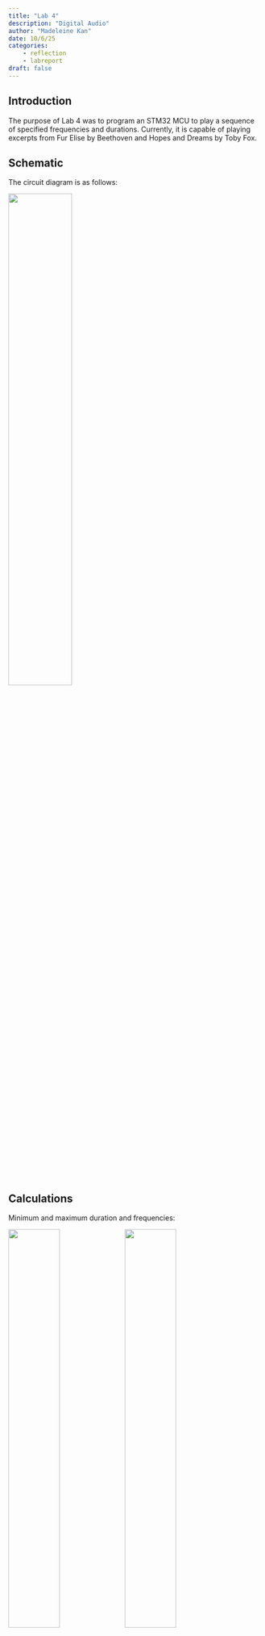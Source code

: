 ```yaml
---
title: "Lab 4"
description: "Digital Audio"
author: "Madeleine Kan"
date: 10/6/25
categories:
    - reflection
    - labreport
draft: false
---
```


## Introduction
The purpose of Lab 4 was to program an STM32 MCU to play a sequence of specified frequencies and durations. Currently, it is capable of playing excerpts from Fur Elise by Beethoven and Hopes and Dreams by Toby Fox.

## Schematic
The circuit diagram is as follows:

![](images\schematic.png){width=50%}

## Calculations
Minimum and maximum duration and frequencies:

![](images\min_calcs.png){width=45%}
![](images\max_calcs.png){width=45%}

Frequency calculation for 220, 660, and 100 Hz (within 1% error):

![](images\220Hz_calcs.png){width=33%}
![](images\660Hz_calcs.png){width=33%}
![](images\1000Hz_calcs.png){width=33%}

## Code:
Updated GPIO.h library header file:
```C
// STM32L432KC_GPIO.h
// Header for GPIO functions
// Madeleine Kan
// mkan@hmc.edu
// 10/6/25
#ifndef STM32L4_GPIO_H
#define STM32L4_GPIO_H

#include <stdint.h> // Include stdint header

///////////////////////////////////////////////////////////////////////////////
// Definitions
///////////////////////////////////////////////////////////////////////////////

// Values for GPIO pins ("val" arguments)
#define GPIO_LOW    0
#define GPIO_HIGH   1

// Base addresses for GPIO ports
#define GPIOB_BASE  (0x48000400UL)
#define GPIOA_BASE  (0x48000000UL)
// see button interrupt tutorial, pin A + more generality

// Arbitrary GPIO functions for pinMode()
#define GPIO_INPUT  0
#define GPIO_OUTPUT 1
#define GPIO_ALT    2
#define GPIO_ANALOG 3

///////////////////////////////////////////////////////////////////////////////
// Bitfield struct for GPIO
///////////////////////////////////////////////////////////////////////////////

// GPIO register structs here
typedef struct {
    volatile uint32_t MODER;   // GPIO Offset 0x00 GPIO port mode register
    volatile uint32_t OTYPER;  // GPIO Offset 0x04
    volatile uint32_t OSPEEDR; // GPIO Offset 0x08
    volatile uint32_t PURPDR;  // GPIO Offset 0x0C
    volatile uint32_t IDR;     // GPIO Offset 0x10
    volatile uint32_t ODR;     // GPIO Offset 0x14
    volatile uint32_t BSRR;    // GPIO Offset 0x18
    volatile uint32_t LCKR;    // GPIO Offset 0x1C
    volatile uint32_t AFRL;    // GPIO Offset 0x20
    volatile uint32_t AFRH;    // GPIO Offset 0x24
} GPIO;

// Pointers to GPIO-sized chunks of memory for each peripheral
#define GPIOB ((GPIO *) GPIOB_BASE)

#define GPIOA ((GPIO *) GPIOA_BASE)

#define GPIO GPIOA

///////////////////////////////////////////////////////////////////////////////
// Function prototypes
///////////////////////////////////////////////////////////////////////////////

void pinMode(int pin, int function);

int digitalRead(int pin);

void digitalWrite(int pin, int val);

void togglePin(int pin);


#endif
```

Updated RCC.c library file:
```C
// STM32L432KC_RCC.c
// Source code for RCC functions
// Madeleine Kan
// mkan@hmc.edu
// 10/6/25

#include "STM32L432KC_RCC.h"

void configureClock(){
    // MSI is automatically set as systemclock
    RCC->APB2ENR |= (1 << 17); // tim16 timer clk enable
    RCC->APB2ENR |= (1 << 16); // tim15 timer clk enable

}
```

New TIMER.c library file:
``` C
// TIMER.c
// Source code for Timer functions (delay and output 50% PWM at desired frequency)
// Madeleine Kan
// mkan@hmc.edu
// 10/6/25

#include "STM32L432KC_TIMER.h"

void configureTimer(TIM_TypeDef* TIMx, int PWM) {
  if (PWM == 1) {
    TIMx->CCMR1 |= (0b110 << 4);    // set PWM mode 1 (active high)
    TIMx->CCMR1 |= (1 << 3);    // output compare 1 preload enable
    TIMx->BDTR |= (1 << 15);    // main output enable
    // TIMx->CCER |= (1 << 1); // CC1E, enable OC1 signal 
    TIMx->CCER |= (1 << 0); // CC1E, enable OC1 signal 
  }
  // preload value copied into active capture/compare register when update event occurs
  // update generation... cleared by hardware, care of enable and disabling counter
  TIMx->EGR |= (1 << 0);    // reinitialize counter, generate update of registers
  // enable counter
  TIMx->CR1 |= (1 << 0);    // write 1 to CEN
  // set URS to overflow/underflow only ... maybe relevant for upcout nmode?
  // TIMx->CR1 |= (1 << 2);
}

// output PWM signal at desired frequency
void setTimerFreq(TIM_TypeDef* TIMx, uint16_t freq, uint16_t prescale_val) {
  // (4 MHz) / (prescaler_val * auto_reload_val)
  // must span 220-1000 Hz with 1% accuracy
  //uint16_t prescale_val;
  
  uint16_t auto_reload_val;
  if (freq > 0) {
    auto_reload_val = 4000000 / freq;
  } else {
    auto_reload_val = 0;
  }

  uint16_t duty_cycle = auto_reload_val / 2;
  //// clear counter
  //TIMx->CNT &= ~(0b1111111111111111 << 0);

  // wite ARR
  TIMx->ARR &= ~(0b1111111111111111 << 0);    // clear ARR
  TIMx->ARR |= (auto_reload_val << 0);        // set ARR
  // counter clock frequency (CK_CNT) = f_CKPSC / (PSC[15:0] + 1)
  TIMx->PSC |= (prescale_val << 0);    // set psc3q

  // value is compared to timx_cnt, signaled on oc1 output
  TIMx->CCR1 &= ~(0b1111111111111111 << 0);    // clear CCR1
  TIMx->CCR1 |= (duty_cycle << 0);             // set PWM count

  // update generation... cleared by hardware, care of enable and disabling counter
  TIMx->EGR |= (1 << 0);    // reinitialize counter, generate update of registers
  // clear counter
  TIMx->CNT &= ~(0b1111111111111111 << 0);
}

// delay for speceified number of milliseconds
void delay_millis(TIM_TypeDef* TIMx, uint16_t ms, uint16_t prescale_val) {
  // (4 MHz) / (prescaler_val * auto_reload_val)
  // must span 220-1000 Hz with 1% accuracy

  uint16_t auto_reload_val;
  auto_reload_val = ms;


  // wite ARR
  TIMx->ARR &= ~(0b1111111111111111 << 0);    // clear ARR
  TIMx->ARR |= (auto_reload_val << 0);        // set ARR
  // counter clock frequency (CK_CNT) = f_CKPSC / (PSC[15:0] + 1)
  TIMx->PSC |= (prescale_val << 0);    // set psc3q
  // update generation... cleared by hardware, care of enable and disabling counter
  TIMx->EGR |= (1 << 0);    // reinitialize counter, generate update of registers
  TIMx->SR &= ~(1 >> 0); // reset duration UIF
  // clear counter
  TIMx->CNT &= ~(0b1111111111111111 << 0);

  while ((TIMx->SR >> 0 & 1) != 1); // wait for UIF to be 1
  TIMx->SR &= ~(1 >> 0); // reset duration UIF
}
```

New TIMER.h library header file
```C
// TIMER.h
// Header for TIMER functions

#ifndef STM32L4_TIMER_H
#define STM32L4_TIMER_H

#include <stdint.h>

///////////////////////////////////////////////////////////////////////////////
// Definitions
///////////////////////////////////////////////////////////////////////////////

#define __IO volatile

// Base addresses... programmers manual p60
#define TIM15_BASE (0x40014000UL) // base address of TIM15 
#define TIM16_BASE (0x40014400UL) // base address of TIM16 

/**
  * @brief Reset and Clock Control
  */

typedef struct
{
  __IO uint32_t CR1;         /*!< TIM control register 1,                   Address offset: 0x00 */
  __IO uint32_t CR2;         /*!< TIM control register 2,                   Address offset: 0x04 */
  __IO uint32_t SMCR;        /*!< TIM slave mode control register,          Address offset: 0x08 */
  __IO uint32_t DIER;        /*!< TIM DMA/interrupt enable register,        Address offset: 0x0C */
  __IO uint32_t SR;          /*!< TIM status register,                      Address offset: 0x10 */
  __IO uint32_t EGR;         /*!< TIM event generation register,            Address offset: 0x14 */
  __IO uint32_t CCMR1;       /*!< TIM capture/compare mode register 1,      Address offset: 0x18 */
  __IO uint32_t CCMR2;       /*!< TIM capture/compare mode register 2,      Address offset: 0x1C */
  __IO uint32_t CCER;        /*!< TIM capture/compare enable register,      Address offset: 0x20 */
  __IO uint32_t CNT;         /*!< TIM counter register,                     Address offset: 0x24 */
  __IO uint32_t PSC;         /*!< TIM prescaler,                            Address offset: 0x28 */
  __IO uint32_t ARR;         /*!< TIM auto-reload register,                 Address offset: 0x2C */
  __IO uint32_t RCR;         /*!< TIM repetition counter register,          Address offset: 0x30 */
  __IO uint32_t CCR1;        /*!< TIM capture/compare register 1,           Address offset: 0x34 */
  __IO uint32_t CCR2;        /*!< TIM capture/compare register 2,           Address offset: 0x38 */
  __IO uint32_t CCR3;        /*!< TIM capture/compare register 3,           Address offset: 0x3C */
  __IO uint32_t CCR4;        /*!< TIM capture/compare register 4,           Address offset: 0x40 */
  __IO uint32_t BDTR;        /*!< TIM break and dead-time register,         Address offset: 0x44 */
  __IO uint32_t DCR;         /*!< TIM DMA control register,                 Address offset: 0x48 */
  __IO uint32_t DMAR;        /*!< TIM DMA address for full transfer,        Address offset: 0x4C */
  __IO uint32_t OR1;         /*!< TIM option register 1,                    Address offset: 0x50 */
  __IO uint32_t CCMR3;       /*!< TIM capture/compare mode register 3,      Address offset: 0x54 */
  __IO uint32_t CCR5;        /*!< TIM capture/compare register5,            Address offset: 0x58 */
  __IO uint32_t CCR6;        /*!< TIM capture/compare register6,            Address offset: 0x5C */
  __IO uint32_t OR2;         /*!< TIM option register 2,                    Address offset: 0x60 */
  __IO uint32_t OR3;         /*!< TIM option register 3,                    Address offset: 0x64 */
} TIM_TypeDef;

#define TIM15 ((TIM_TypeDef *)TIM15_BASE)
#define TIM16 ((TIM_TypeDef *)TIM16_BASE)
///////////////////////////////////////////////////////////////////////////////
// Function prototypes
///////////////////////////////////////////////////////////////////////////////

void configureTimer(TIM_TypeDef * TIMx, int PWM);
void setTimerFreq(TIM_TypeDef * TIMx, uint16_t freq, uint16_t prescale_val);
void delay_millis(TIM_TypeDef * TIMx, uint16_t ms, uint16_t prescale_val);

#endif
```

main.c Source code:
```C
/*********************************************************************
*                    SEGGER Microcontroller GmbH                     *
*                        The Embedded Experts                        *
**********************************************************************

-------------------------- END-OF-HEADER -----------------------------

File    : main.c
Purpose : Play specified song
Madeleiene Kan
mkan@hmc.edu
10/6/25

*/

// Includes for libraries
#include "C:\Users\mkan\Documents\GitHub\e155-lab4\lib\STM32L432KC_FLASH.h"
#include "C:\Users\mkan\Documents\GitHub\e155-lab4\lib\STM32L432KC_RCC.h"
#include "C:\Users\mkan\Documents\GitHub\e155-lab4\lib\STM32L432KC_TIMER.h"
#include "C:\Users\mkan\Documents\GitHub\e155-lab4\lib\STM32L432KC_GPIO.h"
#include <stdio.h>
#include <stdint.h>

// Define macros for constants
#define LED_PIN           6
#define DELAY_DURATION_MS    500

const int notes[][2] = {
{659,	125},
{623,	125},
{659,	125},
{623,	125},
{659,	125},
{494,	125},
{587,	125},
{523,	125},
{440,	250},
{  0,	125},
{262,	125},
{330,	125},
{440,	125},
{494,	250},
{  0,	125},
{330,	125},
{416,	125},
{494,	125},
{523,	250},
{  0,	125},
{330,	125},
{659,	125},
{623,	125},
{659,	125},
{623,	125},
{659,	125},
{494,	125},
{587,	125},
{523,	125},
{440,	250},
{  0,	125},
{262,	125},
{330,	125},
{440,	125},
{494,	250},
{  0,	125},
{330,	125},
{523,	125},
{494,	125},
{440,	250},
{  0,	125},
{494,	125},
{523,	125},
{587,	125},
{659,	375},
{392,	125},
{699,	125},
{659,	125},
{587,	375},
{349,	125},
{659,	125},
{587,	125},
{523,	375},
{330,	125},
{587,	125},
{523,	125},
{494,	250},
{  0,	125},
{330,	125},
{659,	125},
{  0,	250},
{659,	125},
{1319,	125},
{  0,	250},
{623,	125},
{659,	125},
{  0,	250},
{623,	125},
{659,	125},
{623,	125},
{659,	125},
{623,	125},
{659,	125},
{494,	125},
{587,	125},
{523,	125},
{440,	250},
{  0,	125},
{262,	125},
{330,	125},
{440,	125},
{494,	250},
{  0,	125},
{330,	125},
{416,	125},
{494,	125},
{523,	250},
{  0,	125},
{330,	125},
{659,	125},
{623,	125},
{659,	125},
{623,	125},
{659,	125},
{494,	125},
{587,	125},
{523,	125},
{440,	250},
{  0,	125},
{262,	125},
{330,	125},
{440,	125},
{494,	250},
{  0,	125},
{330,	125},
{523,	125},
{494,	125},
{440,	500},
{  0,	0}};

const int hopes[][2] = {
  {349, 250}, // F4
  {  0,	125},
  {698,	250}, // F5
  {  0,	125},
  {523, 500}, // C4
  {  0,	125},
  {466, 250}, // B4 flat
  {  0,	125},
  {698,	250},
  {  0,	125},
  {349, 500},
  {  0,	125},
  {349, 250},
  {  0,	125},
  {440, 250}, // A4
  {  0,	125},
  {880, 375}, // A5
  {  0,	125},
  {932, 125}, // B6 flat
  {  0,	125},
  {880, 250}, // A5
  {  0,	125},
  {698,	250}, // F5
  {  0,	125},
  {1174, 63}, // D6
  {  0,	30},
  {932, 63}, // B6 flat
  {  0,	30},
  {880, 63},
  {  0,	30},
  {698, 63}, //F5
  {  0,	30},
  {587, 63}, //D5
  {  0,	30},
  {523, 63}, //C5

  {0, 0}
};

    int main(void) {
    configureFlash();
    configureClock();
    // Turn on clock to GPIOA
    RCC->AHB2ENR |= (1 << 0);
    pinMode(LED_PIN, GPIO_ALT);
    GPIO->AFRL |= (0b1110 << 4*LED_PIN); // set alternate function for  PA6 to AF14

    // configure timers
    uint16_t presc_freq = 0;
    uint16_t presc_dur = 4000;

    configureTimer(TIM15, 0); // upcount mode
    configureTimer(TIM16, 1); // PWM mode
  
    // Play Fur Elise
    for (int i = 0; i<(sizeof(notes)/sizeof(notes[0])); i++) {
       uint16_t freq = (uint16_t) notes[i][0];
       uint16_t ms = (uint16_t) notes[i][1];
       setTimerFreq(TIM16, freq, presc_freq);
       delay_millis(TIM15, ms, presc_dur);  
    }

    // Play Hopes and Dreams
      for (int i = 0; i<(sizeof(hopes)/sizeof(hopes[0])); i++) {
        uint16_t freq = (uint16_t) hopes[i][0];
        uint16_t ms = (uint16_t) hopes[i][1];
        setTimerFreq(TIM16, freq, presc_freq);
        delay_millis(TIM15, ms, presc_dur);  
    }
    
    
    return 0;
 
}
```


1.
I asked copilot. The sample code it generated was helpful, but it didn't cover the RCC config necessary to enable the timers and the GPIO pins. Also, I ended up ising Timer 16 and 17, which it did not cover. It seems clear that the AI can be informative, but it cannot read the datasheet. Here are the results:

```
To generate frequencies between 220 Hz and 1 kHz on the STM32L432KC and output them to a GPIO pin, here’s a complete breakdown of your best options and how to configure them:

---

### 🧠 Recommended Timers for Frequency Generation

The STM32L432KC features several timers, but for outputting waveforms to GPIO pins, **general-purpose timers** are ideal:

| Timer | Type              | Output to GPIO | Channels | Notes |
|-------|-------------------|----------------|----------|-------|
| TIM2  | General-purpose   | ✅ Yes          | 4        | 32-bit counter, flexible |
| TIM5  | General-purpose   | ✅ Yes          | 4        | 32-bit counter, ideal for low frequencies |
| TIM1  | Advanced-control  | ✅ Yes          | 4        | More complex, used for PWM |
| TIM6/7| Basic timers      | ❌ No           | 0        | No direct GPIO output |
| LPTIM1| Low-power timer   | ✅ Yes          | 1        | Good for ultra-low-power apps |

🔧 **Best choice for GPIO output**: **TIM2 or TIM5**  
These are general-purpose timers with multiple output channels and direct GPIO mapping via alternate function (AF) settings.

---

### 📐 Frequency Calculation Formula

To generate a specific frequency, use this formula:

```
f_timer = SystemCoreClock / ((PSC + 1) × (ARR + 1))
```

Where:
- `SystemCoreClock` is typically 80 MHz on STM32L432KC
- `PSC` = Prescaler value
- `ARR` = Auto-reload register value

You can fix one value (usually keep `PSC` low for better resolution) and solve for the other.

---

### 🛠️ Key Registers to Configure

To set up a timer for frequency output:

1. **Enable Timer Clock**
   - RCC->APB1ENR |= RCC_APB1ENR_TIM2EN;

2. **Configure GPIO Pin for Alternate Function**
   - Set GPIO mode to AF
   - Choose correct AF (e.g., AF1 for TIM2_CH1 on PA0)

3. **Set Prescaler and ARR**
   ```c
   TIM2->PSC = prescaler_value;
   TIM2->ARR = auto_reload_value;
   ```

4. **Configure Output Compare Mode**
   ```c
   TIM2->CCMR1 |= (6 << TIM_CCMR1_OC1M_Pos); // PWM mode 1
   TIM2->CCER |= TIM_CCER_CC1E;              // Enable output on CH1
   TIM2->CCR1 = ARR / 2;                     // 50% duty cycle
   ```

5. **Enable Timer**
   ```c
   TIM2->CR1 |= TIM_CR1_CEN;
   ```

---

### 🔌 GPIO Mapping Tips

To connect timer output to a GPIO pin:
- Use the **Alternate Function (AF)** mapping in the datasheet.
- Example: TIM2_CH1 is mapped to **PA0** with AF1.
- Configure the pin:
  ```c
  GPIOA->MODER &= ~(3 << (0 * 2));
  GPIOA->MODER |= (2 << (0 * 2)); // Alternate function
  GPIOA->AFR[0] |= (1 << (0 * 4)); // AF1 for TIM2_CH1
  ```

---

### 🧮 Example: Generating 440 Hz with TIM2

Assuming SystemCoreClock = 80 MHz:

```c
PSC = 181;        // Prescaler
ARR = 999;        // Auto-reload
f = 80e6 / ((181+1)*(999+1)) = ~440 Hz
```

---

Would you like help writing a full initialization function or configuring multiple frequencies dynamically?

```